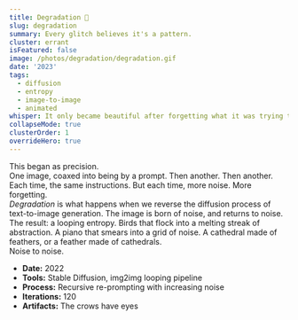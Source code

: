 ```yaml
---
title: Degradation 🎨
slug: degradation
summary: Every glitch believes it's a pattern.
cluster: errant
isFeatured: false
image: /photos/degradation/degradation.gif
date: '2023'
tags:
  - diffusion
  - entropy
  - image-to-image
  - animated
whisper: It only became beautiful after forgetting what it was trying to be.
collapseMode: true
clusterOrder: 1
overrideHero: true
---
```



<HeroTitleBlock />

<div className="grid grid-cols-1 sm:grid-cols-3 gap-6 max-w-[1024px] mx-auto mb-12 px-4">
  <div className="w-full aspect-square">
    <FullscreenVideo src="/photos/degradation/crows.mp4" />
  </div>
  <div className="w-full aspect-square">
    <FullscreenVideo src="/photos/degradation/piano.mp4" />
  </div>
  <div className="w-full aspect-square">
    <FullscreenVideo src="/photos/degradation/cathedral.mp4" />
  </div>
</div>

<ZoomImage 
  src="/photos/degradation/cathedral_1600.webp"
  alt="Cathedral"
  width={1600}
  height={900}
  className="max-w-[80vw] max-w-[1024px] w-full h-auto object-contain mb-12 mx-auto"
/>

<div className="prose dark:prose-invert max-w-3xl text-left mb-12 leading-relaxed">
  <div>This began as precision.</div>

  <div>
    One image, coaxed into being by a prompt. Then another. Then another.<br />
    Each time, the same instructions. But each time, more noise. More forgetting.
  </div>

  <div>
    <em>Degradation</em> is what happens when we reverse the diffusion process of text-to-image generation. The image is born of noise, and returns to noise.
  </div>

  <div>
    The result: a looping entropy. Birds that flock into a melting streak of abstraction. A piano that smears into a grid of noise. A cathedral made of feathers, or a feather made of cathedrals.
  </div>
</div>

<FieldNote>
Noise to noise.
</FieldNote>

<CollapseMetadata>
  <ul>
    <li><strong>Date:</strong> 2022</li>
    <li><strong>Tools:</strong> Stable Diffusion, img2img looping pipeline</li>
    <li><strong>Process:</strong> Recursive re-prompting with increasing noise</li>
    <li><strong>Iterations:</strong> 120</li>
    <li><strong>Artifacts:</strong> The crows have eyes</li>
  </ul>
</CollapseMetadata>

<CallToAction email="aaron.demby.jones@gmail.com" />

